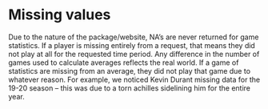# Missing values

Due to the nature of the package/website, NA's are never returned for game statistics. 
If a player is missing entirely from a request, that means they did not play at all for the requested time period. 
Any difference in the number of games used to calculate averages reflects the real world. 
If a game of statistics are missing from an average, they did not play that game due to whatever reason. 
For example, we noticed Kevin Durant missing data for the 19-20 season -- this was due to a 
torn achilles sidelining him for the entire year.

